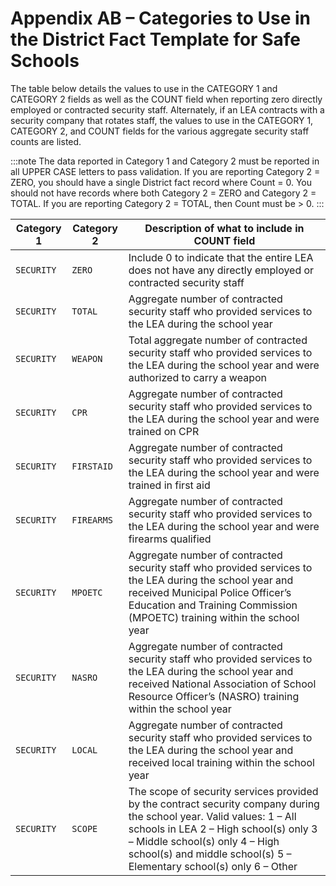 # Appendix AB – Categories to Use in the District  Fact Template for Safe Schools

The table below details the values to use in the CATEGORY 1 and CATEGORY 2 fields as well as the COUNT field when reporting zero directly employed or contracted security staff. Alternately, if an LEA contracts with a security company that rotates staff, the values to use in the CATEGORY 1, CATEGORY 2, and COUNT fields for the various aggregate security staff counts are listed.

:::note
The data reported in Category 1 and Category 2 must be reported in all UPPER CASE letters to pass validation. If you are reporting Category 2 = ZERO, you should have a single District fact record where Count = 0. You should not have records where both Category 2 = ZERO and Category 2 = TOTAL. If you are reporting Category 2 = TOTAL, then Count must be \> 0.
:::

| Category 1 | Category 2 | Description of what to include in COUNT field                                                                                                                                                                                                                             |
|------------|------------|---------------------------------------------------------------------------------------------------------------------------------------------------------------------------------------------------------------------------------------------------------------------------|
| `SECURITY`   | `ZERO`       | Include 0 to indicate that the entire LEA does not have any directly employed or contracted security staff                                                                                                                                                                |
| `SECURITY`   | `TOTAL`      | Aggregate number of contracted security staff who provided services to the LEA during the school year                                                                                                                                                                     |
| `SECURITY`   | `WEAPON`     | Total aggregate number of contracted security staff who provided services to the LEA during the school year and were authorized to carry a weapon                                                                                                                         |
| `SECURITY`   | `CPR`        | Aggregate number of contracted security staff who provided services to the LEA during the school year and were trained on CPR                                                                                                                                             |
| `SECURITY`   | `FIRSTAID`   | Aggregate number of contracted security staff who provided services to the LEA during the school year and were trained in first aid                                                                                                                                       |
| `SECURITY`   | `FIREARMS`   | Aggregate number of contracted security staff who provided services to the LEA during the school year and were firearms qualified                                                                                                                                         |
| `SECURITY`   | `MPOETC`     | Aggregate number of contracted security staff who provided services to the LEA during the school year and received Municipal Police Officer’s Education and Training Commission (MPOETC) training within the school year                                                  |
| `SECURITY`   | `NASRO`      | Aggregate number of contracted security staff who provided services to the LEA during the school year and received National Association of School Resource Officer’s (NASRO) training within the school year                                                              |
| `SECURITY`   | `LOCAL`      | Aggregate number of contracted security staff who provided services to the LEA during the school year and received local training within the school year                                                                                                                  |
| `SECURITY`   | `SCOPE`      | The scope of security services provided by the contract security company during the school year.  Valid values: 1 – All schools in LEA 2 – High school(s) only 3 – Middle school(s) only 4 – High school(s) and middle school(s) 5 – Elementary school(s) only  6 – Other |
